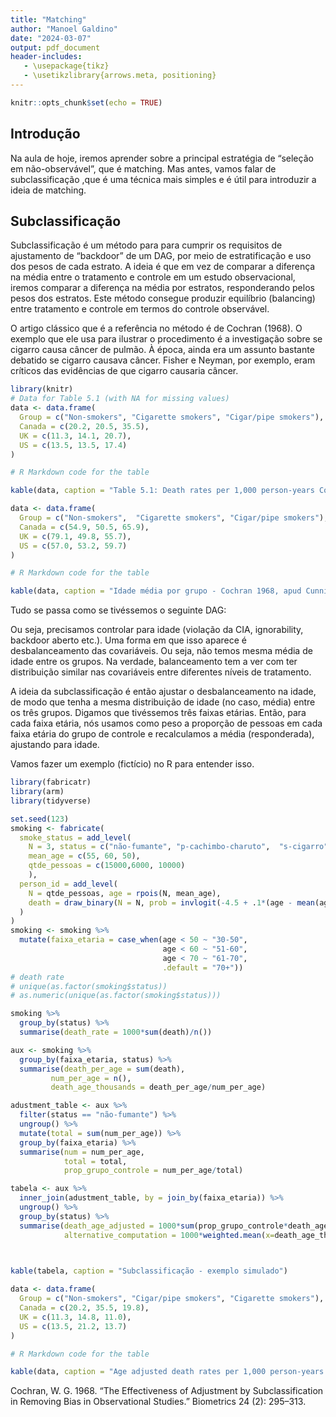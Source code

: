 ```yaml
---
title: "Matching"
author: "Manoel Galdino"
date: "2024-03-07"
output: pdf_document
header-includes:
   - \usepackage{tikz}
   - \usetikzlibrary{arrows.meta, positioning}
---
```


```r
knitr::opts_chunk$set(echo = TRUE)
```

## Introdução

Na aula de hoje, iremos aprender sobre a principal estratégia de "seleção em não-observável", que é matching. Mas antes, vamos falar de subclassificação ,que é uma técnica mais simples e é útil para introduzir a ideia de matching.


## Subclassificação

Subclassificação é um método para para cumprir os requisitos de ajustamento de "backdoor" de um DAG, por meio de estratificação e uso dos pesos de cada estrato. A ideia é que em vez de comparar a diferença na média entre o tratamento e controle em um estudo observacional, iremos comparar a diferença na média por estratos, responderando pelos pesos dos estratos. Este método consegue produzir equilíbrio (balancing) entre tratamento e controle em termos do controle observável.

O artigo clássico que é a referência no método é de Cochran (1968). O exemplo que ele usa para ilustrar o procedimento é a investigação sobre se cigarro causa câncer de pulmão. À época, ainda era um assunto bastante debatido se cigarro causava câncer. Fisher e Neyman, por exemplo, eram críticos das evidências de que cigarro causaria câncer.
```r
library(knitr)
# Data for Table 5.1 (with NA for missing values)
data <- data.frame(
  Group = c("Non-smokers", "Cigarette smokers", "Cigar/pipe smokers"),
  Canada = c(20.2, 20.5, 35.5),
  UK = c(11.3, 14.1, 20.7),
  US = c(13.5, 13.5, 17.4)
)

# R Markdown code for the table

kable(data, caption = "Table 5.1: Death rates per 1,000 person-years Cochran 1968, apud Cunnigham 2022 ")
```

```r

data <- data.frame(
  Group = c("Non-smokers",  "Cigarette smokers", "Cigar/pipe smokers"),
  Canada = c(54.9, 50.5, 65.9),
  UK = c(79.1, 49.8, 55.7),
  US = c(57.0, 53.2, 59.7)
)

# R Markdown code for the table

kable(data, caption = "Idade média por grupo - Cochran 1968, apud Cunnigham 2022")
```

Tudo se passa como se tivéssemos o seguinte DAG:

```{=latex}
\begin{tikzpicture}[>={Latex[width=2mm,length=2mm]},
                    node distance=1.2cm and 1.2cm]
  % Nós
  \node (A) {$A$};
  \node (S) [below left=of A] {$S$};
  \node (D) [below right=of A] {$D$};

  % Arestas
  \draw[->] (S) -- (D);
  \draw[->] (A) -- (D);
  \draw[->] (A) -- (S);
\end{tikzpicture}
```

Ou seja, precisamos controlar para idade (violação da CIA, ignorability, backdoor aberto etc.). Uma forma em que isso aparece é desbalanceamento das covariáveis. Ou seja, não temos mesma média de idade entre os grupos. Na verdade, balanceamento tem a ver com ter distribuição similar nas covariáveis entre diferentes níveis de tratamento.

A ideia da subclassificação é então ajustar o desbalanceamento na idade, de modo que tenha a mesma distribuição de idade (no caso, média) entre os três grupos. Digamos que tivéssemos três faixas etárias. Então, para cada faixa etária, nós usamos como peso a proporção de pessoas em cada faixa etária do grupo de controle e recalculamos a média (responderada), ajustando para idade.

Vamos fazer um exemplo (fictício) no R para entender isso.


```r
library(fabricatr)
library(arm)
library(tidyverse)

set.seed(123)
smoking <- fabricate(
  smoke_status = add_level(
    N = 3, status = c("não-fumante", "p-cachimbo-charuto",  "s-cigarro"),
    mean_age = c(55, 60, 50),
    qtde_pessoas = c(15000,6000, 10000)
    ),
  person_id = add_level(
    N = qtde_pessoas, age = rpois(N, mean_age),
    death = draw_binary(N = N, prob = invlogit(-4.5 + .1*(age - mean(age)) + .525*ifelse(status == "s-cigarro", 1,0)))
  )
)
smoking <- smoking %>%
  mutate(faixa_etaria = case_when(age < 50 ~ "30-50",
                                  age < 60 ~ "51-60",
                                  age < 70 ~ "61-70",
                                  .default = "70+")) 
# death rate
# unique(as.factor(smoking$status))
# as.numeric(unique(as.factor(smoking$status)))

smoking %>%
  group_by(status) %>%
  summarise(death_rate = 1000*sum(death)/n())

aux <- smoking %>%
  group_by(faixa_etaria, status) %>%
  summarise(death_per_age = sum(death),
         num_per_age = n(),
         death_age_thousands = death_per_age/num_per_age)

adustment_table <- aux %>%
  filter(status == "não-fumante") %>%
  ungroup() %>%
  mutate(total = sum(num_per_age)) %>%
  group_by(faixa_etaria) %>%
  summarise(num = num_per_age,
            total = total,
            prop_grupo_controle = num_per_age/total)

tabela <- aux %>%
  inner_join(adustment_table, by = join_by(faixa_etaria)) %>%
  ungroup() %>%
  group_by(status) %>%
  summarise(death_age_adjusted = 1000*sum(prop_grupo_controle*death_age_thousands),
            alternative_computation = 1000*weighted.mean(x=death_age_thousands, w=prop_grupo_controle))
  


kable(tabela, caption = "Subclassificação - exemplo simulado")
```

```r
data <- data.frame(
  Group = c("Non-smokers", "Cigar/pipe smokers", "Cigarette smokers"),
  Canada = c(20.2, 35.5, 19.8),
  UK = c(11.3, 14.8, 11.0),
  US = c(13.5, 21.2, 13.7)
)

# R Markdown code for the table

kable(data, caption = "Age adjusted death rates per 1,000 person-years Cochran 1968, apud Cunnigham 2022 ")
```

Cochran, W. G. 1968. “The Effectiveness of Adjustment by Subclassification in Removing Bias in Observational Studies.” Biometrics 24 (2): 295–313.